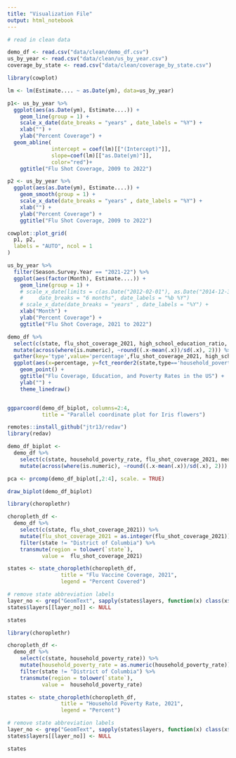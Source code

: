 ```yaml
---
title: "Visualization File"
output: html_notebook
---
```


```r
# read in clean data

demo_df <- read.csv("data/clean/demo_df.csv")
us_by_year <- read.csv("data/clean/us_by_year.csv")
coverage_by_state <- read.csv("data/clean/coverage_by_state.csv")

```



```r
library(cowplot)

lm <- lm(Estimate.... ~ as.Date(ym), data=us_by_year)

p1<- us_by_year %>%
  ggplot(aes(as.Date(ym), Estimate....)) +
    geom_line(group = 1) +
    scale_x_date(date_breaks = "years" , date_labels = "%Y") + 
    xlab("") + 
    ylab("Percent Coverage") +
  geom_abline(
              intercept = coef(lm)[["(Intercept)"]],
              slope=coef(lm)[["as.Date(ym)"]],
              color="red")+
    ggtitle("Flu Shot Coverage, 2009 to 2022")

p2 <- us_by_year %>%
  ggplot(aes(as.Date(ym), Estimate....)) +
    geom_smooth(group = 1) +
    scale_x_date(date_breaks = "years" , date_labels = "%Y") + 
    xlab("") + 
    ylab("Percent Coverage") +
    ggtitle("Flu Shot Coverage, 2009 to 2022")

cowplot::plot_grid(
  p1, p2,
  labels = "AUTO", ncol = 1
)

```
```r


us_by_year %>%
  filter(Season.Survey.Year == "2021-22") %>%
  ggplot(aes(factor(Month), Estimate....)) +
    geom_line(group = 1) +
    # scale_x_date(limits = c(as.Date("2012-02-01"), as.Date("2014-12-31")),  
    #     date_breaks = "6 months", date_labels = "%b %Y") 
    # scale_x_date(date_breaks = "years" , date_labels = "%Y") + 
    xlab("Month") + 
    ylab("Percent Coverage") +
    ggtitle("Flu Shot Coverage, 2021 to 2022")


```


```r

demo_df %>%
  select(c(state, flu_shot_coverage_2021, high_school_education_ratio, household_poverty_rate)) %>%
  mutate(across(where(is.numeric), ~round((.x-mean(.x))/sd(.x), 2))) %>%
  gather(key='type',value='percentage',flu_shot_coverage_2021, high_school_education_ratio, household_poverty_rate) %>%
  ggplot(aes(x=percentage, y=fct_reorder2(state,type=='household_poverty_rate',percentage,.desc=FALSE), color = type)) +
    geom_point() +
    ggtitle("Flu Coverage, Education, and Poverty Rates in the US") +
    ylab("") +
    theme_linedraw()



```
```r


ggparcoord(demo_df_biplot, columns=2:4, 
           title = "Parallel coordinate plot for Iris flowers")

```

```r

remotes::install_github("jtr13/redav")
library(redav)

demo_df_biplot <-
  demo_df %>%
    select(c(state, household_poverty_rate, flu_shot_coverage_2021, median_household_income, high_school_education_ratio, elder_ratio, children_ratio)) %>%
    mutate(across(where(is.numeric), ~round((.x-mean(.x))/sd(.x), 2)))

pca <- prcomp(demo_df_biplot[,2:4], scale. = TRUE)

draw_biplot(demo_df_biplot)


```


```r

library(choroplethr)

choropleth_df <-
  demo_df %>%
    select(c(state, flu_shot_coverage_2021)) %>%
    mutate(flu_shot_coverage_2021 = as.integer(flu_shot_coverage_2021)) %>%
    filter(state != "District of Columbia") %>%
    transmute(region = tolower(`state`),
           value =  flu_shot_coverage_2021)

states <- state_choropleth(choropleth_df,
                 title = "Flu Vaccine Coverage, 2021",
                 legend = "Percent Covered")

# remove state abbreviation labels
layer_no <- grep("GeomText", sapply(states$layers, function(x) class(x$geom)[1]))
states$layers[[layer_no]] <- NULL

states

```


```r

library(choroplethr)

choropleth_df <-
  demo_df %>%
    select(c(state, household_poverty_rate)) %>%
    mutate(household_poverty_rate = as.numeric(household_poverty_rate)) %>%
    filter(state != "District of Columbia") %>%
    transmute(region = tolower(`state`),
           value =  household_poverty_rate)

states <- state_choropleth(choropleth_df,
                 title = "Household Poverty Rate, 2021",
                 legend = "Percent")

# remove state abbreviation labels
layer_no <- grep("GeomText", sapply(states$layers, function(x) class(x$geom)[1]))
states$layers[[layer_no]] <- NULL

states

```